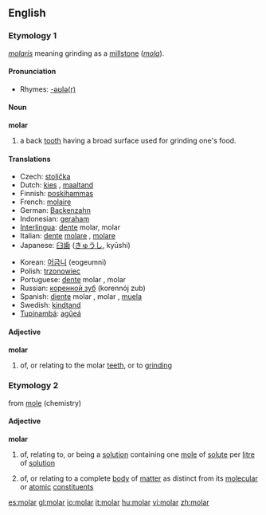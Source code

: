 ==English==

===Etymology 1===
{{L.}} ''[[molaris]]'' meaning grinding as a [[millstone]] (''[[mola]]'').

{{rfc-level|check placement of Pronunciation}}

====Pronunciation====
*Rhymes: [[Rhymes:English:-əʊlə(r)|-əʊlə(r)]]

====Noun====
'''molar'''

# a back [[tooth]] having a broad surface used for grinding one's food.

====Translations====
{{trans-top|back tooth}}
*Czech: [[stolička]] {{f}}
*Dutch: [[kies]] {{m}}, [[maaltand]] {{m}}
*Finnish: [[poskihammas]]
*French: [[molaire]]
*German: [[Backenzahn]] {{m}}
*Indonesian: [[geraham]]
*[[Interlingua]]: [[dente]] molar, molar
*Italian: [[dente]] [[molare]] {{m}}, [[molare]] {{m}}
*Japanese: [[臼歯]] ([[きゅうし]], kyūshi)
{{trans-mid}}
*Korean: [[어금니]] (eogeumni)
*Polish: [[trzonowiec]] {{m}}
*Portuguese: [[dente]] molar {{m}}, molar {{m}}
*Russian: [[коренной зуб]] (korennój zub) {{m}}
*Spanish: [[diente]] molar {{m}}, molar {{m}}, [[muela]] {{f}}
*Swedish: [[kindtand]] {{c}}
*[[Tupinambá]]: [[agûeá]]
{{trans-bottom}}

====Adjective====
'''molar'''

# of, or relating to the molar [[teeth]], or to [[grind]]ing

===Etymology 2===
from [[mole]] (chemistry)

====Adjective====
'''molar'''

# {{chemistry}} of, relating to, or being a [[solution]] containing one [[mole]] of [[solute]] per [[litre]] of [[solution]]
# {{physics}} of, or relating to a complete [[body]] of [[matter]] as distinct from its [[molecular]] or [[atomic]] [[constituent]]s

[[es:molar]]
[[gl:molar]]
[[io:molar]]
[[it:molar]]
[[hu:molar]]
[[vi:molar]]
[[zh:molar]]